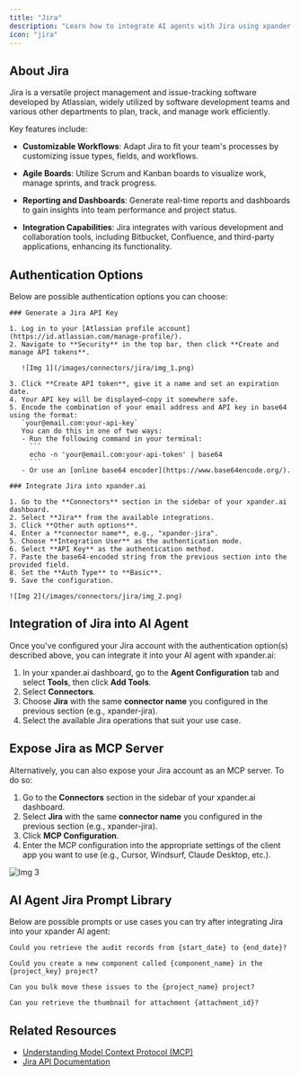 ```yaml
---
title: "Jira"
description: "Learn how to integrate AI agents with Jira using xpander.ai. Create intelligent workflows that automatically assign tasks, analyze issue trends, generate reports, and trigger actions based on project activity."
icon: "jira"
---
```


## About Jira

Jira is a versatile project management and issue-tracking software developed by Atlassian, widely utilized by software development teams and various other departments to plan, track, and manage work efficiently.

Key features include:

- **Customizable Workflows**: Adapt Jira to fit your team's processes by customizing issue types, fields, and workflows.

- **Agile Boards**: Utilize Scrum and Kanban boards to visualize work, manage sprints, and track progress.

- **Reporting and Dashboards**: Generate real-time reports and dashboards to gain insights into team performance and project status.

- **Integration Capabilities**: Jira integrates with various development and collaboration tools, including Bitbucket, Confluence, and third-party applications, enhancing its functionality.


## Authentication Options

Below are possible authentication options you can choose:

<Tabs>

  <Tab title="API Access">

    ### Generate a Jira API Key

    1. Log in to your [Atlassian profile account](https://id.atlassian.com/manage-profile/).  
    2. Navigate to **Security** in the top bar, then click **Create and manage API tokens**.  

       ![Img 1](/images/connectors/jira/img_1.png)

    3. Click **Create API token**, give it a name and set an expiration date.  
    4. Your API key will be displayed—copy it somewhere safe.  
    5. Encode the combination of your email address and API key in base64 using the format:  
       `your@email.com:your-api-key`  
       You can do this in one of two ways:  
       - Run the following command in your terminal:
         ```
         echo -n 'your@email.com:your-api-token' | base64
         ```
       - Or use an [online base64 encoder](https://www.base64encode.org/).  

    ### Integrate Jira into xpander.ai

    1. Go to the **Connectors** section in the sidebar of your xpander.ai dashboard.  
    2. Select **Jira** from the available integrations.  
    3. Click **Other auth options**.  
    4. Enter a **connector name**, e.g., "xpander-jira".  
    5. Choose **Integration User** as the authentication mode.  
    6. Select **API Key** as the authentication method.  
    7. Paste the base64-encoded string from the previous section into the provided field.  
    8. Set the **Auth Type** to **Basic**.  
    9. Save the configuration.  

    ![Img 2](/images/connectors/jira/img_2.png)

  </Tab>
</Tabs>

## Integration of Jira into AI Agent

Once you've configured your Jira account with the authentication option(s) described above, you can integrate it into your AI agent with xpander.ai:

1. In your xpander.ai dashboard, go to the **Agent Configuration** tab and select **Tools**, then click **Add Tools**. 
2. Select **Connectors**.  
3. Choose **Jira** with the same **connector name** you configured in the previous section (e.g., xpander-jira).  
4. Select the available Jira operations that suit your use case.  

## Expose Jira as MCP Server

Alternatively, you can also expose your Jira account as an MCP server. To do so:

1. Go to the **Connectors** section in the sidebar of your xpander.ai dashboard.  
2. Select **Jira** with the same **connector name** you configured in the previous section (e.g., xpander-jira).  
3. Click **MCP Configuration**.  
4. Enter the MCP configuration into the appropriate settings of the client app you want to use (e.g., Cursor, Windsurf, Claude Desktop, etc.).

![Img 3](/images/connectors/jira/img_3.png)

## AI Agent Jira Prompt Library

Below are possible prompts or use cases you can try after integrating Jira into your xpander AI agent:

```
Could you retrieve the audit records from {start_date} to {end_date}?
```

````
Could you create a new component called {component_name} in the {project_key} project?
````

```
Can you bulk move these issues to the {project_name} project?
```

```
Can you retrieve the thumbnail for attachment {attachment_id}?
```

## Related Resources

- [Understanding Model Context Protocol (MCP)](/user-guide/backend-configuration/connectors)
- [Jira API Documentation](https://developer.atlassian.com/cloud/jira/platform/rest/v3/intro/)